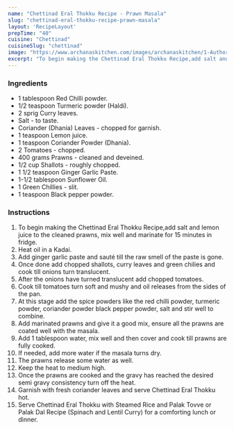 ---
name: "Chettinad Eral Thokku Recipe - Prawn Masala"
slug: "chettinad-eral-thokku-recipe-prawn-masala"
layout: 'RecipeLayout'
prepTime: "40"
cuisine: "Chettinad"
cuisineSlug: "chettinad"
image: "https://www.archanaskitchen.com/images/archanaskitchen/1-Author/Jyothi_Rajesh/Chettinad_Eral_Thokku_Prawn_Masala.jpg"
excerpt: "To begin making the Chettinad Eral Thokku Recipe,add salt and lemon juice to the cleaned prawns, mix well and marinate for 15 minutes in fridge"
---

### Ingredients

- 1 tablespoon Red Chilli powder.
- 1/2 teaspoon Turmeric powder (Haldi).
- 2 sprig Curry leaves.
- Salt - to taste.
- Coriander (Dhania) Leaves - chopped for garnish.
- 1 teaspoon Lemon juice.
- 1 teaspoon Coriander Powder (Dhania).
- 2 Tomatoes - chopped.
- 400 grams Prawns - cleaned and deveined.
- 1/2 cup Shallots - roughly chopped.
- 1 1/2 teaspoon Ginger Garlic Paste.
- 1-1/2 tablespoon Sunflower Oil.
- 1 Green Chillies - slit.
- 1 teaspoon Black pepper powder.

### Instructions

1. To begin making the Chettinad Eral Thokku Recipe,add salt and lemon juice to the cleaned prawns, mix well and marinate for 15 minutes in fridge.
1. Heat oil in a Kadai.
1. Add ginger garlic paste and sauté till the raw smell of the paste is gone.
1.  Once done add chopped shallots, curry leaves and green chilies and cook till onions turn translucent.
1. After the onions have turned translucent add chopped tomatoes.
1. Cook till tomatoes turn soft and mushy and oil releases from the sides of the pan.
1. At this stage add the spice powders like the red chilli powder, turmeric powder, coriander powder black pepper powder, salt and stir well to combine.
1. Add marinated prawns and give it a good mix, ensure all the prawns are coated well with the masala.
1. Add 1 tablespoon water, mix well and then cover and cook till prawns are fully cooked.
1. If needed, add more water if the masala turns dry.
1. The prawns release some water as well.
1. Keep the heat to medium high.
1. Once the prawns are cooked and the gravy has reached the desired semi gravy consistency turn off the heat.
1. Garnish with fresh coriander leaves and serve Chettinad Eral Thokku hot.
1. Serve Chettinad Eral Thokku with  Steamed Rice and Palak Tovve or Palak Dal Recipe (Spinach and Lentil Curry) for a comforting lunch or dinner.
